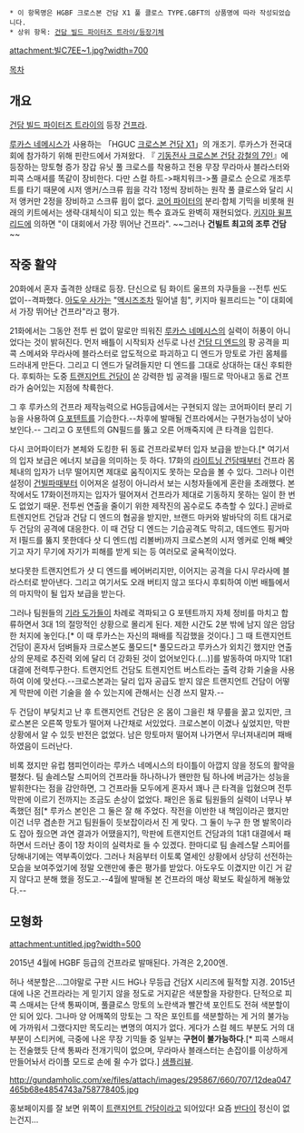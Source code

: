  * 이 항목명은 HGBF 크로스본 건담 X1 풀 클로스 TYPE.GBFT의 상품명에 따라 작성되었습니다. 
 * 상위 항목: [[건담 빌드 파이터즈 트라이/등장기체]]

attachment:빌C7EE~1.jpg?width=700

[[목차]]

== 개요 ==
[[건담 빌드 파이터즈 트라이]]의 등장 [[건프라]].

[[루카스 네메시스]]가 사용하는 「HGUC [[크로스본 건담 X1#s-3.3|크로스본 건담 X1]]」의 개조기. 루카스가 전국대회에 참가하기 위해 핀란드에서 가져왔다. 『 [[기동전사 크로스본 건담 강철의 7인]]』에 등장하는 망토형 증가 장갑 유닛 풀 크로스를 착용하고 전용 무장 무라마사 블라스터와 피콕 스매셔를 똑같이 장비한다. 다만 스컬 하트->패치워크->풀 클로스 순으로 개조루트를 타기 때문에 시저 앵커/스크류 윕을 각각 1정씩 장비하는 원작 풀 클로스와 달리 시저 앵커만 2정을 장비하고 스크류 윕이 없다. [[코어 파이터]]의 분리·합체 기믹을 비롯해 원래의 키트에서는 생략·대체식이 되고 있는 특수 효과도 완벽히 재현되었다. [[키지마 윌프리드]]에 의하면 "이 대회에서 가장 뛰어난 건프라". ~~그러나 '''건빌트 최고의 조루 건담'''~~
== 작중 활약 ==
20화에서 혼자 출격한 상태로 등장. 단신으로 팀 화이트 울프의 자쿠들을 --전투 씬도 없이--격파했다. [[아도우 사가]]는 "[[액시즈]]조차 밀어낼 힘", 키지마 윌프리드는 "이 대회에서 가장 뛰어난 건프라"라고 평가.
 
21화에서는 그동안 전투 씬 없이 말로만 띄워진 [[루카스 네메시스]]의 실력이 허풍이 아니었다는 것이 밝혀진다. 먼저 배틀이 시작되자 선두로 나선 [[건담 디 엔드]]의 팡 공격을 피콕 스메셔와 무라사메 블라스터로 압도적으로 파괴하고 디 엔드가 망토로 가린 몸체를 드러내게 만든다. 그리고 디 엔드가 달려들지만 디 엔드를 그대로 상대하는 대신 후퇴한다. 후퇴하는 도중 [[트랜지언트 건담]]이 쏜 강력한 빔 공격을 I필드로 막아내고 동료 건프라가 숨어있는 지점에 착륙한다. 
    
그 후 루카스의 건프라 제작능력으로 HG등급에서는 구현되지 않는 코어파이터 분리 기능을 사용하여 [[G 포텐트]]를 기습한다.--차후에 발매될 건프라에서는 구현가능성이 낮아 보인다.-- 그리고 G 포텐트의 GN필드를 뚫고 오른 어깨죽지에 큰 타격을 입힌다.

다시 코어파이터가 본체와 도킹한 뒤 동료 건프라로부터 입자 보급을 받는다.[* 여기서의 입자 보급은 에너지 보급을 의미하는 듯 하다. 17화의 [[라이트닝 건담]]때부터 건프라 몸체내의 입자가 너무 떨어지면 제대로 움직이지도 못하는 모습을 볼 수 있다. 그러나 이런 설정이 [[건빌파]]때부터 이어져온 설정이 아니라서 보는 시청자들에게 혼란을 초래했다. 본작에서도 17화이전까지는 입자가 떨어져서 건프라가 제대로 기동하지 못하는 일이 한 번도 없었기 때문. 전투씬 연출을 줄이기 위한 제작진의 꼼수로도 추측할 수 있다.]  곧바로 트렌지언트 건담과 건담 디 엔드의 협공을 받지만, 브랜드 마커와 발바닥의 히트 대거로 두 건담의 공격에 대응한다. 이 때 건담 디 엔드는 기습공격도 막히고, 데드엔드 핑거마저 I필드를 뚫지 못한데다 샷 디 엔드(빔 리볼버)까지 크로스본의 시저 엥커로 인해 빼앗기고 자기 무기에 자기가 피해를 받게 되는 등 여러모로 굴욕적이었다.

보다못한 트랜지언트가 샷 디 엔드를 베어버리지만, 이어지는 공격을 다시 무라사메 블라스터로 받아낸다. 그리고 여기서도 오래 버티지 않고 또다시 후퇴하여 이번 배틀에서의 마지막이 될 입자 보급을 받는다.

그러나 팀원들의 [[기라 도가]]들이 차례로 격파되고 G 포텐트까지 자체 정비를 마치고 합류하면서 3대 1의 절망적인 상황으로 몰리게 된다. 제한 시간도 2분 밖에 남지 않은 암담한 처지에 놓인다.[* 이 때 루카스는 자신의 패배를 직감했을 것이다.] 그 때 트랜지언트 건담이 혼자서 덤벼들자 크로스본도 풀모드[* 풀모드라고 루카스가 외치긴 했지만 연출상의 문제로 추진력 외에 달리 더 강화된 것이 없어보인다.(...)]를 발동하여 마지막 1대1 대결에 전력투구한다. 트랜지언트 건담도 트렌지언트 버스트라는 출력 강화 기술을 사용하여 이에 맞선다.--크로스본과는 달리 입자 공급도 받지 않은 트랜지언트 건담이 어떻게 막판에 이런 기술을 쓸 수 있는지에 관해서는 신경 쓰지 말자.--

두 건담이 부딪치고 난 후 트랜지언트 건담은 온 몸이 그을린 채 무릎을 꿇고 있지만, 크로스본은 오른쪽 망토가 떨어져 나간채로 서있었다. 크로스본이 이겼나 싶었지만, 막판 상황에서 알 수 있듯 반전은 없었다. 남은 망토마저 떨어져 나가면서 무너져내리며 패배하였음이 드러난다.

비록 졌지만 유럽 챔피언이라는 루카스 네메시스의 타이틀이 아깝지 않을 정도의 활약을 펼쳤다. 팀 솔레스탈 스피어의 건프라들 하나하나가 왠만한 팀 하나에 버금가는 성능을 발휘한다는 점을 감안하면, 그 건프라들 모두에게 혼자서 꽤나 큰 타격을 입혔으며 전투 막판에 이르기 전까지는 조금도 손상이 없었다. 패인은 동료 팀원들의 실력이 너무나 부족했던 점[* 루카스 본인은 그 둘은 잘 해 주었다. 작전을 이반한 내 책임이라곤 했지만 이건 너무 겸손한 거고 팀원들이 듯보잡이라서 진 게 맞다. 그 둘이 누구 한 명 발목이라도 잡아 줬으면 과연 결과가 어땠을지?], 막판에 트랜지언트 건담과의 1대1 대결에서 패하면서 드러난 종이 1장 차이의 실력차로 들 수 있겠다. 한마디로 팀 솔레스탈 스피어를 당해내기에는 역부족이었다. 그러나 처음부터 이토록 열세인 상황에서 상당히 선전하는 모습을 보여주었기에 정말 오랜만에 좋은 평가를 받았다. 아도우도 이겼지만 이긴 거 같지 않다고 분해 했을 정도고.--4월에 발매될 본 건프라의 매상 확보도 확실하게 해놓았다.--  


== 모형화 ==
attachment:untitled.jpg?width=500

2015년 4월에 HGBF 등급의 건프라로 발매된다. 가격은 2,200엔.

허나 색분할은...그야말로 구판 시드 HG나 무등급 건담X 시리즈에 필적할 지경. 2015년대에 나온 건프라라는 게 믿기지 않을 정도로 거지같은 색분할을 자랑한다. 단적으로 피콕 스매셔는 단색 통짜이며, 풀클로스 망토의 노란색과 빨간색 포인트도 전혀 색분할이 안 되어 있다. 그나마 양 어깨쪽의 망토는 그 작은 포인트를 색분할하는 게 거의 불가능에 가까워서 그랬다지만 목도리는 변명의 여지가 없다. 게다가 스컬 헤드 부분도 거의 대부분이 스티커에, 극중에 나온 무장 기믹들 중 일부는 '''구현이 불가능하다'''.[* 피콕 스매셔는 전술했듯 단색 통짜라 전개기믹이 없으며, 무라마사 블래스터는 손잡이를 이상하게 만들어놔서 라이플 모드로 손에 쥘 수가 없다.] [http://bbs2.ruliweb.daum.net/gaia/do/ruliweb/family/1358/read?articleId=1695747&bbsId=G003&itemId=16&pageIndex=1 샘플리뷰].

http://gundamholic.com/xe/files/attach/images/295867/660/707/12dea047465b68e4854743a758778405.jpg

홍보페이지를 잘 보면 위쪽이 [[트랜지언트 건담]]이라고 되어있다! 요즘 [[반다이]] 정신이 없는건지...
